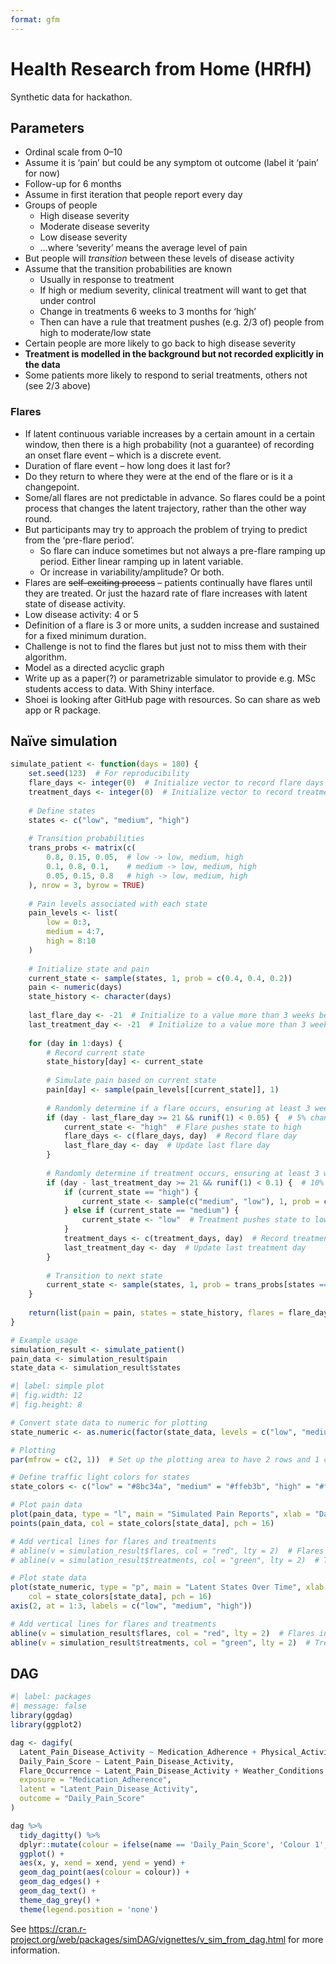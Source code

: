 ```yaml
---
format: gfm
---
```


# Health Research from Home (HRfH)

Synthetic data for hackathon.

## Parameters

- Ordinal scale from 0--10
- Assume it is 'pain' but could be any symptom ot outcome (label it 'pain' for now)
- Follow-up for 6 months
- Assume in first iteration that people report every day
- Groups of people
    - High disease severity
    - Moderate disease severity
    - Low disease severity
    - ...where 'severity' means the average level of pain
- But people will _transition_ between these levels of disease activity
- Assume that the transition probabilities are known
    - Usually in response to treatment
    - If high or medium severity, clinical treatment will want to get that under control
    - Change in treatments 6 weeks to 3 months for 'high'
    - Then can have a rule that treatment pushes (e.g. 2/3 of) people from high to moderate/low state
- Certain people are more likely to go back to high disease severity
- **Treatment is modelled in the background but not recorded explicitly in the data**
- Some patients more likely to respond to serial treatments, others not (see 2/3 above)

### Flares

- If latent continuous variable increases by a certain amount in a certain window, then there is a high probability (not a guarantee) of recording an onset flare event – which is a discrete event.
- Duration of flare event – how long does it last for?
- Do they return to where they were at the end of the flare or is it a changepoint.
- Some/all flares are not predictable in advance. So flares could be a point process that changes the latent trajectory, rather than the other way round.
- But participants may try to approach the problem of trying to predict from the ‘pre-flare period’.
    - So flare can induce sometimes but not always a pre-flare ramping up period. Either linear ramping up in latent variable.
    - Or increase in variability/amplitude? Or both.
- Flares are ~~self-exciting process~~ – patients continually have flares until they are treated. Or just the hazard rate of flare increases with latent state of disease activity.
- Low disease activity: 4 or 5
- Definition of a flare is 3 or more units, a sudden increase and sustained for a fixed minimum duration.
- Challenge is not to find the flares but just not to miss them with their algorithm.
- Model as a directed acyclic graph
- Write up as a paper(?) or parametrizable simulator to provide e.g. MSc students access to data. With Shiny interface.
- Shoei is looking after GitHub page with resources. So can share as web app or R package.

## Naïve simulation

```r
simulate_patient <- function(days = 180) {
    set.seed(123)  # For reproducibility
    flare_days <- integer(0)  # Initialize vector to record flare days
    treatment_days <- integer(0)  # Initialize vector to record treatment days
    
    # Define states
    states <- c("low", "medium", "high")
    
    # Transition probabilities
    trans_probs <- matrix(c(
        0.8, 0.15, 0.05,  # low -> low, medium, high
        0.1, 0.8, 0.1,    # medium -> low, medium, high
        0.05, 0.15, 0.8   # high -> low, medium, high
    ), nrow = 3, byrow = TRUE)
    
    # Pain levels associated with each state
    pain_levels <- list(
        low = 0:3,
        medium = 4:7,
        high = 8:10
    )
    
    # Initialize state and pain
    current_state <- sample(states, 1, prob = c(0.4, 0.4, 0.2))
    pain <- numeric(days)
    state_history <- character(days)
    
    last_flare_day <- -21  # Initialize to a value more than 3 weeks before day 1
    last_treatment_day <- -21  # Initialize to a value more than 3 weeks before day 1
    
    for (day in 1:days) {
        # Record current state
        state_history[day] <- current_state
        
        # Simulate pain based on current state
        pain[day] <- sample(pain_levels[[current_state]], 1)
        
        # Randomly determine if a flare occurs, ensuring at least 3 weeks since last flare
        if (day - last_flare_day >= 21 && runif(1) < 0.05) {  # 5% chance of flare
            current_state <- "high"  # Flare pushes state to high
            flare_days <- c(flare_days, day)  # Record flare day
            last_flare_day <- day  # Update last flare day
        }
        
        # Randomly determine if treatment occurs, ensuring at least 3 weeks since last treatment
        if (day - last_treatment_day >= 21 && runif(1) < 0.1) {  # 10% chance of treatment
            if (current_state == "high") {
                current_state <- sample(c("medium", "low"), 1, prob = c(0.67, 0.33))  # Treatment pushes state to medium or low
            } else if (current_state == "medium") {
                current_state <- "low"  # Treatment pushes state to low
            }
            treatment_days <- c(treatment_days, day)  # Record treatment day
            last_treatment_day <- day  # Update last treatment day
        }
        
        # Transition to next state
        current_state <- sample(states, 1, prob = trans_probs[states == current_state, ])
    }
    
    return(list(pain = pain, states = state_history, flares = flare_days, treatments = treatment_days))
}

# Example usage
simulation_result <- simulate_patient()
pain_data <- simulation_result$pain
state_data <- simulation_result$states
```

```r
#| label: simple plot
#| fig.width: 12
#| fig.height: 8

# Convert state data to numeric for plotting
state_numeric <- as.numeric(factor(state_data, levels = c("low", "medium", "high")))

# Plotting
par(mfrow = c(2, 1))  # Set up the plotting area to have 2 rows and 1 column

# Define traffic light colors for states
state_colors <- c("low" = "#8bc34a", "medium" = "#ffeb3b", "high" = "#f44336")

# Plot pain data
plot(pain_data, type = "l", main = "Simulated Pain Reports", xlab = "Day", ylab = "Pain Level", col = "grey")
points(pain_data, col = state_colors[state_data], pch = 16)

# Add vertical lines for flares and treatments
# abline(v = simulation_result$flares, col = "red", lty = 2)  # Flares in blue dashed lines
# abline(v = simulation_result$treatments, col = "green", lty = 2)  # Treatments in red dashed lines

# Plot state data
plot(state_numeric, type = "p", main = "Latent States Over Time", xlab = "Day", ylab = "State", yaxt = "n",
    col = state_colors[state_data], pch = 16)
axis(2, at = 1:3, labels = c("low", "medium", "high"))

# Add vertical lines for flares and treatments
abline(v = simulation_result$flares, col = "red", lty = 2)  # Flares in blue dashed lines
abline(v = simulation_result$treatments, col = "green", lty = 2)  # Treatments in red dashed lines
```

## DAG

```r
#| label: packages
#| message: false
library(ggdag)
library(ggplot2)

dag <- dagify(
  Latent_Pain_Disease_Activity ~ Medication_Adherence + Physical_Activity + Sleep_Quality + Weather_Conditions + Stress_Levels + Dietary_Intake + Joint_Swelling + Fatigue,
  Daily_Pain_Score ~ Latent_Pain_Disease_Activity,
  Flare_Occurrence ~ Latent_Pain_Disease_Activity + Weather_Conditions + Stress_Levels + Dietary_Intake + Joint_Swelling + Fatigue,
  exposure = "Medication_Adherence",
  latent = "Latent_Pain_Disease_Activity",
  outcome = "Daily_Pain_Score"
)

dag %>%
  tidy_dagitty() %>%
  dplyr::mutate(colour = ifelse(name == 'Daily_Pain_Score', 'Colour 1', 'Colour 2')) %>%
  ggplot() +
  aes(x, y, xend = xend, yend = yend) +
  geom_dag_point(aes(colour = colour)) +
  geom_dag_edges() +
  geom_dag_text() +
  theme_dag_grey() +
  theme(legend.position = 'none')
```

See <https://cran.r-project.org/web/packages/simDAG/vignettes/v_sim_from_dag.html> for more information.